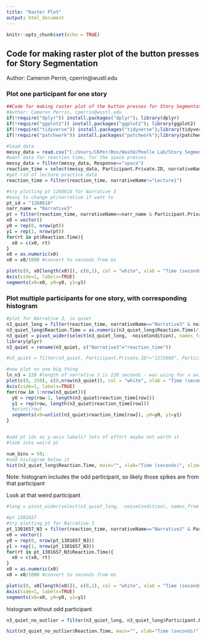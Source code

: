 ```yaml
---
title: "Raster Plot"
output: html_document
---
```


```r
knitr::opts_chunk$set(echo = TRUE)
```

## Code for making raster plot of the button presses for Story Segmentation
Author: Cameron Perrin, cperrin@wustl.edu


### Plot one participant for one story

```r
##Code for making raster plot of the button presses for Story Segmentation
#Author: Cameron Perrin, cperrin@wustl.edu
if(!require("dplyr")) install.packages("dplyr"); library(dplyr)
if(!require("ggplot2")) install.packages("ggplot2"); library(ggplot2)
if(!require("tidyverse")) install.packages("tidyverse");library(tidyverse)
if(!require("patchwork")) install.packages("patchwork");library(patchwork)

#load data
messy_data = read.csv("C:/Users/CKPer/Box/WashU/Peelle Lab/Story Segmentation/Online Sona data/gorilla data_long version/data_exp_15568-v3_task-j2vq.csv")
#want data for reaction time, for the space presses
messy_data = filter(messy_data, Response=="space")
reaction_time = select(messy_data, Participant.Private.ID, narrativeName, noiseCondition, Reaction.Time) #reaction time should be in ms, from the start of the story
#get rid of lecture practice data
reaction_time = filter(reaction_time, narrativeName!="Lecture1")

#try plotting pt 1268616 for Narrative 3
#easy to change pt/narrative if want to
pt_id = "1268616"
narr_name = "Narrative3"
pt = filter(reaction_time, narrativeName==narr_name & Participant.Private.ID==pt_id)
x0 = vector()
y0 = rep(0, nrow(pt))
y1 = rep(1, nrow(pt))
for(rt in pt$Reaction.Time){
  x0 = c(x0, rt)
}
x0 = as.numeric(x0)
x0 = x0/1000 #convert to seconds from ms

plot(c(0, x0[length(x0)]), c(0,1), col = "white", xlab = "Time (seconds)", ylab = "", main = paste0("Button Presses for Participant ",pt_id,", Narrative ",gsub("[[:alpha:]]", "", narr_name)), axes=FALSE)
Axis(side=1, labels=TRUE)
segments(x0=x0, y0=y0, y1=y1)

```

### Plot multiple participants for one story, with corresponding histogram

```r
#plot for Narrative 3, in quiet
n3_quiet_long = filter(reaction_time, narrativeName=="Narrative3" & noiseCondition=="quiet")
n3_quiet_long$Reaction.Time = as.numeric(n3_quiet_long$Reaction.Time)/1000
n3_quiet = pivot_wider(select(n3_quiet_long, -noiseCondition), names_from = narrativeName, values_from = Reaction.Time, values_fn = list(Reaction.Time = list))
library(plyr)
n3_quiet = rename(n3_quiet, c("Narrative3"="reaction_time"))

#n3_quiet = filter(n3_quiet, Participant.Private.ID!="1272888", Participant.Private.ID!="1301644", Participant.Private.ID!="1307287", Participant.Private.ID!="1310673", Participant.Private.ID!="1311497", Participant.Private.ID!="1273786", Participant.Private.ID!="1307732") #this removes all pt with only one response

#now plot on one big thing
ln_n3 = 228 #length of narrative 3 is 228 seconds - was using for x axis, but going to 250 looks better
plot(c(0, 250), c(0,nrow(n3_quiet)), col = "white", xlab = "Time (seconds)", ylab = "", main = "Button Presses for all pt for Narrative 3 in quiet", axes=FALSE)
Axis(side=1, labels=TRUE)
for(row in 1:nrow(n3_quiet)){
  y0 = rep(row-1, length(n3_quiet$reaction_time[row]))
  y1 = rep(row, length(n3_quiet$reaction_time[row]))
  #print(row)
  segments(x0=unlist(n3_quiet$reaction_time[row]), y0=y0, y1=y1) 
}


#add pt ids as y-axis labels? lots of effort maybe not worth it
#look into weird pt

num_bins = 50;
#add histogram below it
hist(n3_quiet_long$Reaction.Time, main="", xlab="Time (seconds)", xlim=c(0,250), breaks=num_bins)

```

Note: histogram includes the odd participant, so likely those spikes are from that participant

Look at that weird participant

```r
#long = pivot_wider(select(n3_quiet_long, -noiseCondition), names_from = narrativeName, values_from = Reaction.Time, values_fn = list(Reaction.Time = length))

#pt 1301657
#try plotting pt for Narrative 3
pt_1301657_N3 = filter(reaction_time, narrativeName=="Narrative3" & Participant.Private.ID=="1301657")
x0 = vector()
y0 = rep(0, nrow(pt_1301657_N3))
y1 = rep(1, nrow(pt_1301657_N3))
for(rt in pt_1301657_N3$Reaction.Time){
  x0 = c(x0, rt)
}
x0 = as.numeric(x0)
x0 = x0/1000 #convert to seconds from ms

plot(c(0, x0[length(x0)]), c(0,1), col = "white", xlab = "Time (seconds)", ylab = "", main = "Button Presses for pt 1301657, Narrative 3", axes=FALSE)
Axis(side=1, labels=TRUE)
segments(x0=x0, y0=y0, y1=y1)

```

histogram without odd participant

```r
n3_quiet_no_outlier = filter(n3_quiet_long, n3_quiet_long$Participant.Private.ID!="1301657")

hist(n3_quiet_no_outlier$Reaction.Time, main="", xlab="Time (seconds)", xlim=c(0,250), breaks=num_bins)
```


